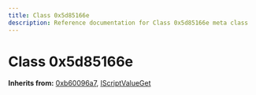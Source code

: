 ```yaml
---
title: Class 0x5d85166e
description: Reference documentation for Class 0x5d85166e meta class
---
```



# Class 0x5d85166e

**Inherits from:** [0xb60096a7](/classes/0xb60096a7), [IScriptValueGet](/classes/iscriptvalueget)

<ClassDetails file="/db/classes/0x5d85166e.006b94bb5118.json" />
